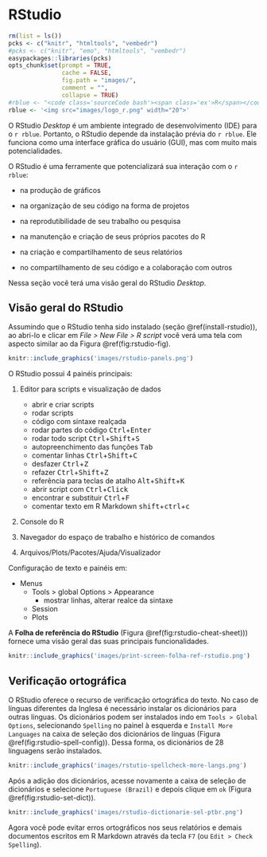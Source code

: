 # RStudio {#rstudio}

<!-- 

https://itsfoss.com/install-r-ubuntu/ 

-->

```r
rm(list = ls())
pcks <- c("knitr", "htmltools", "vembedr")
#pcks <- c("knitr", "emo", "htmltools", "vembedr")
easypackages::libraries(pcks)
opts_chunk$set(prompt = TRUE,
               cache = FALSE, 
               fig.path = "images/", 
               comment = "",
               collapse = TRUE)
#rblue <- "<code class='sourceCode bash'><span class='ex'>R</span></code>"
rblue <- '<img src="images/logo_r.png" width="20">'
```

O RStudio *Desktop* é um ambiente integrado de desenvolvimento (IDE) para o `r rblue`. Portanto, o RStudio depende da instalação prévia do `r rblue`. Ele funciona como uma interface gráfica do usuário (GUI), mas com muito mais potencialidades.

O RStudio é uma ferramente que potencializará sua interação com o `r rblue`:

- na produção de gráficos

- na organização de seu código na forma de projetos

- na reprodutibilidade de seu trabalho ou pesquisa 

- na manutenção e criação de seus próprios pacotes do R

- na criação e compartilhamento de seus relatórios

- no compartilhamento de seu código e a colaboração com outros

Nessa seção você terá uma visão geral do RStudio *Desktop*.

## Visão geral do RStudio

Assumindo que o RStudio tenha sido instalado (seção \@ref(install-rstudio)), ao abri-lo e clicar em *File > New File > R script* você verá uma tela com aspecto similar ao da Figura \@ref(fig:rstudio-fig).

```r
knitr::include_graphics('images/rstudio-panels.png')
```

O RStudio possui 4 painéis principais:

  1. Editor para scripts e visualização de dados

     - abrir e criar scripts
     - rodar scripts
     - código com sintaxe realçada
     - rodar partes do código <kbd>Ctrl</kbd>+<kbd>Enter</kbd>
     - rodar todo script <kbd>Ctrl</kbd>+<kbd>Shift</kbd>+<kbd>S</kbd>
     - autopreenchimento das funções <kbd>Tab</kbd>
     - comentar linhas <kbd>Ctrl</kbd>+<kbd>Shift</kbd>+<kbd>C</kbd>
     - desfazer <kbd>Ctrl</kbd>+<kbd>Z</kbd>
     - refazer <kbd>Ctrl</kbd>+<kbd>Shift</kbd>+<kbd>Z</kbd>
     - referência para teclas de atalho <kbd>Alt</kbd>+<kbd>Shift</kbd>+<kbd>K</kbd>
     - abrir script com <kbd>Ctrl</kbd>+<kbd>Click</kbd>
     - encontrar e substituir <kbd>Ctrl</kbd>+<kbd>F</kbd>
     - comentar texto em R Markdown <kbd>shift</kbd>+<kbd>ctrl</kbd>+<kbd>c</kbd>

2. Console do R


3. Navegador do espaço de trabalho e histórico de comandos


4. Arquivos/Plots/Pacotes/Ajuda/Visualizador


Configuração de texto e painéis em:

* Menus
    * Tools > global Options > Appearance
        * mostrar linhas, alterar realce da sintaxe
    * Session
    * Plots


A **Folha de referência do RStudio** (Figura \@ref(fig:rstudio-cheat-sheet))) fornece uma visão geral das suas principais funcionalidades.

```r
knitr::include_graphics('images/print-screen-folha-ref-rstudio.png')
```


## Verificação ortográfica

O RStudio oferece o recurso de verificação ortográfica do texto. No caso de línguas diferentes da Inglesa é necessário instalar os dicionários para outras línguas. Os dicionários podem ser instalados indo em `Tools > Global Options`, selecionando `Spelling` no painel à esquerda e `Install More Languages` na caixa de seleção dos dicionários de línguas (Figura \@ref(fig:rstudio-spell-config)). Dessa forma, os dicionários de 28 linguagens serão instalados.

```r
knitr::include_graphics('images/rstutio-spellcheck-more-langs.png')
```

Após a adição dos dicionários, acesse novamente a caixa de seleção de dicionários e selecione `Portuguese (Brazil)` e depois clique em `ok` (Figura \@ref(fig:rstudio-set-dict)).

```r
knitr::include_graphics('images/rstudio-dictionarie-sel-ptbr.png')
```

Agora você pode evitar erros ortográficos nos seus relatórios e demais documentos escritos em R Markdown através da tecla `F7` (ou `Edit > Check Spelling`).


<!--
### Configurando dicionários customizados 

Se você quer usar um diferente variação de dicionário ou algum dicionário customizado, siga as orientações disponibilizadas no [suporte do RStudio](https://support.rstudio.com/hc/en-us/articles/200551916-Spelling-Dictionaries) e na vinheta do pacote [hunspell](https://docs.ropensci.org/hunspell/articles/intro.html#hunspell-dictionaries).


A instalação do dicionário de Português-brasileiro no Debian ou Ubuntu requer o pacote `hunspell-pt-br`: 

```bash
sudo apt-get install hunspell-pt-br
```

A verificação de que o dicionário foi instalado pode ser feita se ele aparece listado pelo comando abaixo.

```bash
ll /usr/share/hunspell
```
-->


